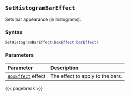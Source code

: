 ## `SetHistogramBarEffect`

Sets bar appearance (in histograms).

### Syntax {-}

``` .lua
SetHistogramBarEffect(BoxEffect barEffect)
```


### Parameters {-}

**Parameter** | **Description**
| :-- | :-- |
|[`BoxEffect`](#boxeffect) effect | The effect to apply to the bars. |


{{< pagebreak >}}